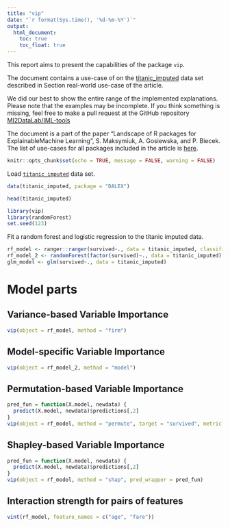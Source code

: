 ```yaml
---
title: "vip"
date: "`r format(Sys.time(), '%d-%m-%Y')`"
output:
  html_document:
    toc: true
    toc_float: true
---
```


  
This report aims to present the capabilities of the package `vip`. 

The document contains a use-case of on the [titanic_imputed](https://modeloriented.github.io/DALEX/reference/titanic.html) data set described in Section real-world use-case of the article.

We did our best to show the entire range of the implemented explanations. Please note that the examples may be incomplete. If you think something is missing, feel free to make a pull request at the GitHub repository [MI2DataLab/IML-tools](https://github.com/MI2DataLab/IML-tools)

The document is a part of the paper "Landscape of R packages for ExplainableMachine Learning", S. Maksymiuk, A. Gosiewska, and P. Biecek. 
The list of use-cases for all packages included in the article is [here](https://mi2datalab.github.io/IML-tools/).  

```r
knitr::opts_chunk$set(echo = TRUE, message = FALSE, warning = FALSE)
```

Load [`titanic_imputed`](https://modeloriented.github.io/DALEX/reference/titanic.html) data set.

```r
data(titanic_imputed, package = "DALEX")

head(titanic_imputed)
```


```r
library(vip)
library(randomForest)
set.seed(123)
```

Fit a random forest and logistic regression to the titanic imputed data.

```r
rf_model <- ranger::ranger(survived~., data = titanic_imputed, classification = TRUE, probability = TRUE)
rf_model_2 <- randomForest(factor(survived)~., data = titanic_imputed)
glm_model <- glm(survived~., data = titanic_imputed)
```

# Model parts

## Variance-based Variable Importance

```r
vip(object = rf_model, method = "firm")
```

## Model-specific Variable Importance

```r
vip(object = rf_model_2, method = "model")
```


## Permutation-based Variable Importance

```r
pred_fun = function(X.model, newdata) {
  predict(X.model, newdata)$predictions[,2]
}
vip(object = rf_model, method = "permute", target = "survived", metric = "auc", pred_wrapper = pred_fun, reference_class = 1)
```


## Shapley-based Variable Importance

```r
pred_fun = function(X.model, newdata) {
  predict(X.model, newdata)$predictions[,2]
}
vip(object = rf_model, method = "shap", pred_wrapper = pred_fun)
```


## Interaction strength for pairs of features

```r
vint(rf_model, feature_names = c("age", "fare"))
```

